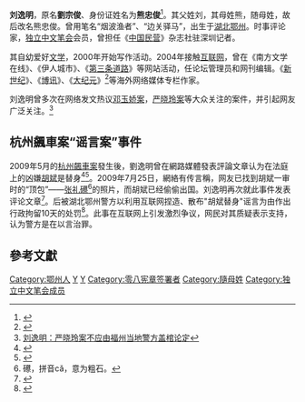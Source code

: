 {{POV |time=2010-08-29}}   
{{Disputed|time=2012-11-12T06:59:22+00:00}} 
'''刘逸明'''{{BD|1980年|3月|catIdx=L刘}}，原名'''劉宗俊'''、身份证姓名为'''熊忠俊'''<ref>{{Cite web |url=http://www.peacehall.com/news/gb/china/2009/09/200909080014.shtml |title=刘逸明是否“捏造、散布”了谣言？ |accessdate=2010-02-20 |archive-date=2010-01-31 |archive-url=https://web.archive.org/web/20100131223714/http://peacehall.com/news/gb/china/2009/09/200909080014.shtml |dead-url=no }}</ref>。其父姓刘，其母姓熊，随母姓，故后改名熊忠俊。曾用笔名“烟波渔者”、“边关驿马”，出生于[[湖北|湖北]][[鄂州|鄂州]]。时事评论家，[[独立中文笔会|独立中文笔会]]会员，曾担任《[[中国民营|中国民营]]》杂志社驻深圳记者。

其自幼爱好[[文学|文学]]，2000年开始写作活动。2004年接触[[互联网|互联网]]，曾在《南方文学在线》、《伊人城市》、《[[第三条道路|第三条道路]]》等网站活动，任论坛管理员和网刊编辑。《[[新世纪_(网站)|新世纪]]》、《[[博讯|博讯]]》、《[[大纪元|大纪元]]》<ref>{{Cite web |url=http://www.epochtimes.com/gb/9/8/18/n2627833.htm |title=大纪元评论区 刘逸明 |accessdate=2010-02-20 |archive-date=2009-08-21 |archive-url=https://web.archive.org/web/20090821140644/http://epochtimes.com/gb/9/8/18/n2627833.htm |dead-url=no }}</ref>等海外网络媒体专栏作家。

刘逸明曾多次在网络发文热议[[邓玉娇案|邓玉娇案]]，[[严晓玲案|严晓玲案]]等大众关注的案件，并引起网友广泛关注。<ref>[http://www.boxun.tv/news/gb/pubvp/2009/06/200906271140.shtml 刘逸明：严晓玲案不应由福州当地警方盖棺论定]{{dead link|date=2017年11月 |bot=InternetArchiveBot |fix-attempted=yes }}</ref>

==杭州飆車案“谣言案”事件==
{{See also|杭州飆車案}}

2009年5月的[[杭州飆車案|杭州飆車案]]發生後，劉逸明曾在網路媒體發表評論文章认为在法庭上的凶嫌[[胡斌|胡斌]]是替身<ref>{{cite web  | language =zh-hans  | publisher =猫眼看人  | title =受审的飙车案主犯“胡斌”是替身？  | url =http://club.cat898.com/newbbs/dispbbs.asp?BoardID=1&ID=2925917  | author =  | date =2009-07-21  | accessdate =2009-07-24  | deadurl =yes  | archiveurl =https://web.archive.org/web/20051212074001/http://club.cat898.com/newbbs/dispbbs.asp?boardID=1  | archivedate =2005-12-12  }}</ref><ref>{{cite web  | language =zh-hans  | publisher =华声在线  | title =我还是认为上庭的“胡斌”就是替身  | url =http://opinion.voc.com.cn/article/200907/200907240745109186.html  | author =  | date =2009-07-24  | accessdate =2009-07-24  | archive-date =2009-07-28  | archive-url =https://web.archive.org/web/20090728192440/http://opinion.voc.com.cn/article/200907/200907240745109186.html  | dead-url =no  }}</ref>。2009年7月25日，網絡有传言稱，网友已找到胡斌一审时的“顶包”——[[张礼礤|张礼礤]]<ref>礤，拼音cǎ，意为粗石。</ref>的照片，而胡斌已经偷偷出国。刘逸明再次就此事件发表评论文章<ref>{{cite web  | language =zh-hans  | publisher =泉城在线  | title =张礼礤是谁？  | url =http://news.92jn.com/ent/200907/4701.html  | author =  | date =2009-07-26  | accessdate =2009-07-27  | archive-url =https://web.archive.org/web/20090727214641/http://news.92jn.com/ent/200907/4701.html  | archive-date =2009-07-27  | dead-url =yes  }}</ref>。后被湖北鄂州警方以利用互联网捏造、散布"胡斌替身"谣言为由作出行政拘留10天的处罚<ref>{{cite web  | language =zh-hans  | publisher =南方周末  | title =难道就容不得一点点错误的质疑  | url =http://www.infzm.com/content/33632  | author =  | date =2009-08-27  | accessdate =2009-08-27  | archive-date =2009-08-29  | archive-url =https://web.archive.org/web/20090829061523/http://www.infzm.com/content/33632  | dead-url =no  }}</ref>。此事在互联网上引发激烈争议，{{来源请求|绝大多数}}网民对其质疑表示支持，认为警方是在以言治罪。

==參考文獻==
{{reflist|2}}

{{DEFAULTSORT:L}}
[[Category:鄂州人|Category:鄂州人]]
[[Category:刘姓|Y]]
[[Category:熊姓|Y]]
[[Category:零八宪章签署者|Category:零八宪章签署者]]
[[Category:隨母姓|Category:隨母姓]]
[[Category:独立中文笔会成员|Category:独立中文笔会成员]]